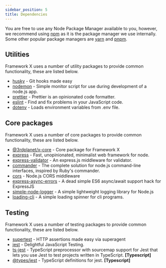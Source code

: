 ```yaml
---
sidebar_position: 5
title: Dependencies
---
```



You are free to use any Node Package Manager available to you, however, we recommend using [npm](https://www.npmjs.com/) as it is the package manager we use internally. Some other popular package managers are [yarn](https://yarnpkg.com/) and [pnpm](https://pnpm.js.org/).

## Utilities

Framework X uses a number of utility packages to provide common functionality, these are listed below.

-   [husky](https://www.npmjs.com/package/husky) - Git hooks made easy
-   [nodemon](https://www.npmjs.com/package/nodemon) - Simple monitor script for use during development of a node.js app.
-   [prettier](https://www.npmjs.com/package/prettier) - Prettier is an opinionated code formatter.
-   [eslint](https://www.npmjs.com/package/eslint) - Find and fix problems in your JavaScript code.
-   [dotenv](https://www.npmjs.com/package/dotenv) - Loads environment variables from .env file.

## Core packages

Framework X uses a number of core packages to provide common functionality, these are listed below.

-   [@3rdplanet/x-core](https://github.com/3rd-planet/x-core) - Core package for Framework X
-   [express](https://www.npmjs.com/package/express) - Fast, unopinionated, minimalist web framework for node.
-   [express-validator](https://www.npmjs.com/package/express-validator) - An express.js middleware for validator.
-   [commander](https://www.npmjs.com/package/commander) - The complete solution for node.js command-line interfaces, inspired by Ruby's commander.
-   [cors](https://www.npmjs.com/package/cors) - Node.js CORS middleware
-   [express-async-errors](https://www.npmjs.com/package/express-async-errors) - A dead simple ES6 async/await support hack for ExpressJS
-   [simple-node-logger](https://www.npmjs.com/package/simple-node-logger) - A simple lightweight logging library for Node.js
-   [loading-cli](https://www.npmjs.com/package/loading-cli) - A simple loading spinner for cli programs.

## Testing

Framework X uses a number of testing packages to provide common functionality, these are listed below.

-   [supertest](https://www.npmjs.com/package/supertest) - HTTP assertions made easy via superagent
-   [jest](https://www.npmjs.com/package/jest) - Delightful JavaScript Testing.
-   [ts-jest](https://www.npmjs.com/package/ts-jest) - TypeScript preprocessor with sourcemap support for Jest that lets you use Jest to test projects written in TypeScript. **[Typescript]**
-   [@types/jest](https://www.npmjs.com/package/@types/jest) - TypeScript definitions for jest. **[Typescript]**

<Support />
